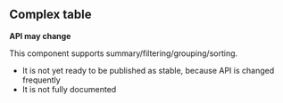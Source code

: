 
## Complex table

**<FcHighPriority /> API may change <FcHighPriority />**

This component supports summary/filtering/grouping/sorting.

-   It is not yet ready to be published as stable, because API is changed frequently
-   It is not fully documented

